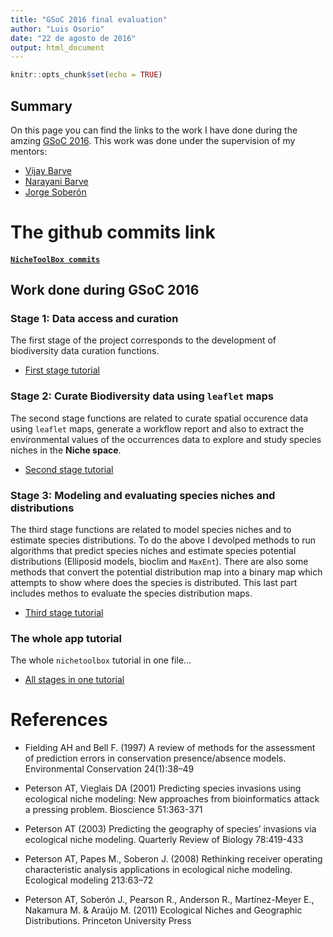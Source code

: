 ```yaml
---
title: "GSoC 2016 final evaluation"
author: "Luis Osorio"
date: "22 de agosto de 2016"
output: html_document
---
```


```r
knitr::opts_chunk$set(echo = TRUE)
```

## Summary

On this page you can find the links to the work I have done during the amzing [GSoC 2016](https://developers.google.com/open-source/gsoc/timeline). This work was done under the supervision of my mentors:

- [Vijay Barve](https://github.com/vijaybarve)
- [Narayani Barve](https://github.com/narayanibarve)
- [Jorge Soberón](https://biodiversity.ku.edu/biodiversity-modeling/people/jorge-sober%C3%B3n)

# The github commits link

#### <a href="https://github.com/luismurao/nichetoolbox/commits/master" target="_blank">`NicheToolBox commits`</a>


## Work done during GSoC 2016

### Stage 1: Data access and curation

The first stage of the project corresponds to the development of biodiversity data curation functions. 

- <a href="gsoc_01_stage.html" target="_blank">First stage tutorial</a>

### Stage 2: Curate Biodiversity data using `leaflet` maps

The second stage functions are related to curate spatial occurence data using `leaflet` maps, generate a workflow report and also to extract the environmental values of the occurrences data to explore and study species niches in the **Niche space**. 

- <a href="gsoc_02_stage.html" target="_blank">Second stage tutorial</a>

### Stage 3: Modeling and evaluating species niches and distributions

The third stage functions are related to model species niches and to estimate species distributions. To do the above I devolped methods to run algorithms that predict species niches and estimate species potential distributions (Elliposid models, bioclim and `MaxEnt`). There are also some methods that convert the potential distribution map into a binary map which attempts to show where does the species is distributed. This last part includes methos to evaluate the species distribution maps.

- <a href="gsoc_03_stage.html" target="_blank">Third stage tutorial</a>

### The whole app tutorial

The whole `nichetoolbox` tutorial in one file...

- <a href="ntb_tutorial.html" target="_blank">All stages in one tutorial</a>

# References

- Fielding AH and Bell F. (1997) A review of methods for the assessment of prediction errors in conservation presence/absence models. Environmental Conservation 24(1):38–49

- Peterson AT, Vieglais DA (2001) Predicting species invasions using ecological niche modeling: New approaches from bioinformatics attack a pressing problem. Bioscience 51:363-371

- Peterson AT (2003) Predicting the geography of species' invasions via ecological niche modeling. Quarterly Review of Biology 78:419-433

- Peterson AT, Papes M., Soberon J. (2008) Rethinking receiver operating characteristic analysis applications in ecological niche modeling. Ecological modeling 213:63–72

- Peterson AT, Soberón J., Pearson R., Anderson R., Martínez-Meyer E., Nakamura M. & Araújo M. (2011) Ecological Niches and Geographic Distributions. Princeton University Press 